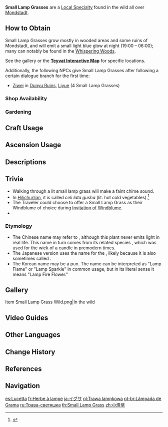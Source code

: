 {{Item Infobox
|id           = 100055
|image        = Item Small Lamp Grass.png
|type         = Mondstadt Local Specialties
|group        = Cooking Ingredients
|invCategory  = Materials
|description  = A wild grass that emits light at night. Used in cooking to enhance other flavors.
|source1      = Found in the wild in [[Mondstadt]], especially [[Whispering Woods]]
|source2      = {{Sold By}}
|source3      = [[Gardening]] with [[A Path of Value: Jade Field|Jade Field]]
}}
'''Small Lamp Grasses''' are a [[Local Specialty]] found in the wild all over [[Mondstadt]].

==How to Obtain==
Small Lamp Grasses grow mostly in wooded areas and some ruins of Mondstadt, and will emit a small light blue glow at night (19:00 – 06:00); many can notably be found in the [[Whispering Woods]].

See the gallery or the '''[https://webstatic-sea.mihoyo.com/app/ys-map-sea/index.html#/map/2?shown_types=33 Teyvat Interactive Map]''' for specific locations.

Additionally, the following NPCs give Small Lamp Grasses after following a certain dialogue branch for the first time:
*[[Ziwei]] in [[Dunyu Ruins]], [[Liyue]] (4 Small Lamp Grasses)

===Shop Availability===
{{Shop Availability}}

===Gardening===
{{Recipe
|type = Jade Field
|time = 2d 22h
|Small Lamp Grass Seed = 1
|sort = Small Lamp Grass Seed
}}

==Craft Usage==
{{Craft Usage}}

==Ascension Usage==
{{Ascension Usage}}

==Descriptions==
{{Description|A wild grass that emits light at night. Used in cooking to enhance other flavors. Just as the subtle fragrance of wild flowers will not distract a focused person, Small Lamp Grass' delicate glow will not attract their attention either, even at night.}}

==Trivia==
* Walking through a lit small lamp grass will make a faint chime sound.
* In [[Hilichurlian]], it is called ''celi lata gusha'' (lit. hot cold vegetables).<ref>{{Ref/Book|Handy Handbook of Hilichurlian}}</ref>
* The Traveler could choose to offer a Small Lamp Grass as their Windblume of choice during [[Invitation of Windblume]].
* {{Related Items|type=variant}}

===Etymology===
* The Chinese name may refer to {{Lang|{{w|Juncus bufonius|toad rush}}|zh=小灯心草|zh_rm=xiǎodēngxīn-cǎo|zh_lit=small lamp heart grass}}, although this plant never emits light in real life. This name in turn comes from its related species {{Lang|{{w|Juncus effusus|common rush}}|zh=灯心草|zh_rm=dēngxīn-cǎo|zh_lit=lamp heart grass}}, which was used for the wick of a candle in premodern times.
* The Japanese version uses the name for the {{Lang|common rush|ja=イグサ|ja_rm=igusa}}, likely because it is also sometimes called {{Lang|"lamp wick grass"|ja=燈芯草|ja_rm=toushinsou}}.
* The Korean name {{Lang|mini=1|ko=등불꽃|ko_rm=deungbulkkot}} may be a pun. The name can be interpreted as "Lamp Flame" or "Lamp Sparkle" in common usage, but in its literal sense it means "Lamp Fire Flower."

==Gallery==
<gallery>
Item Small Lamp Grass Wild.png|In the wild
</gallery>

==Video Guides==
{{EVT
|video1   = https://youtu.be/v-orN7_dEw8
|caption1 = Farm Guide (86 total)

|video2   = https://youtu.be/2UIoYr2vtvs
|caption2 = Farm Guide (74 total)
}}

==Other Languages==
{{Other Languages
|en      = Small Lamp Grass
|zhs     = 小灯草
|zhs_rm  = Xiǎodēng-cǎo
|zht     = 小燈草
|zht_rm  = Xiǎodēng-cǎo
|zh_tl   = Small Lamp Grass
|ja      = イグサ
|ja_rm   = Igusa
|ja_tl   = {{w|Juncus effusus|Common Rush}}
|ko      = {{tt|등|燈}}불꽃
|ko_rm   = Deungbulkkot
|ko_tl   = Lamp Fire Flower
|es      = Lucetta
|es_lang = it
|es_tl   = Little Light
|fr      = Herbe à lampe
|fr_tl   = Lamp Grass
|ru      = Трава-светяшка
|ru_tl   = 
|th      = Small Lamp Grass
|vi      = {{tt|Tiểu Đăng Thảo|小燈草}}
|vi_tl   = Small Lamp Grass
|de      = Lampenkraut
|de_tl   = Lamps Herb
|id      = Small Lamp Grass
|pt      = Lâmpada de Grama
|pt_tl   = Grass Lamp
|tr      = Küçük Lamba Otu
|tr_tl   = 
|it      = Lampadulina
|it_tl   = Little Bulb
}}

==Change History==
{{Change History|1.0}}

==References==
{{Reflist}}

==Navigation==
{{Material Navbox|type=Local Specialties}}

[[es:Lucetta]]
[[fr:Herbe à lampe]]
[[ja:イグサ]]
[[pl:Trawa lampkowa]]
[[pt-br:Lâmpada de Grama]]
[[ru:Трава-светяшка]]
[[th:Small Lamp Grass]]
[[zh:小燈草]]